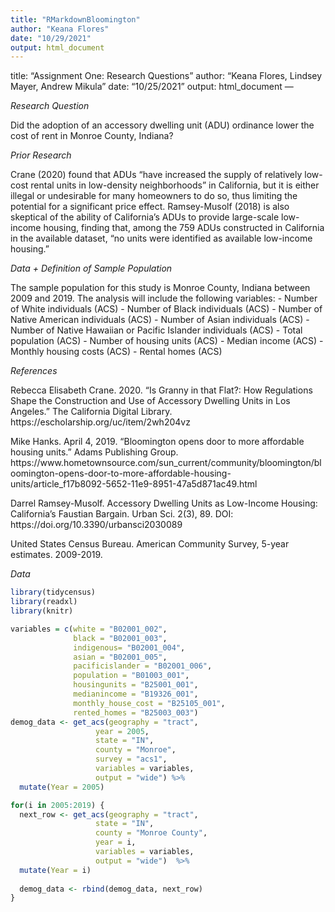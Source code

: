 ```yaml
---
title: "RMarkdownBloomington"
author: "Keana Flores"
date: "10/29/2021"
output: html_document
---
```

title: "Assignment One: Research Questions"
author: "Keana Flores, Lindsey Mayer, Andrew Mikula"
date: "10/25/2021"
output: html_document
---

*Research Question*

Did the adoption of an accessory dwelling unit (ADU) ordinance lower the cost of rent in Monroe County, Indiana? 


*Prior Research*

Crane (2020) found that ADUs “have increased the supply of relatively low-cost rental units in low-density neighborhoods” in California, but it is either illegal or undesirable for many homeowners to do so, thus limiting the potential for a significant price effect. Ramsey-Musolf (2018) is also skeptical of the ability of California’s ADUs to provide large-scale low-income housing, finding that, among the 759 ADUs constructed in California in the available dataset,  “no units were identified as available low-income housing.”  

*Data + Definition of Sample Population*

The sample population for this study is Monroe County, Indiana between 2009 and 2019. The analysis will include the following variables:
- Number of White individuals (ACS)
- Number of Black individuals (ACS)
- Number of Native American individuals (ACS)
- Number of Asian individuals (ACS)
- Number of Native Hawaiian or Pacific Islander individuals (ACS)
- Total population (ACS)
- Number of housing units (ACS)
- Median income (ACS)
- Monthly housing costs (ACS)
- Rental homes (ACS)

*References*

Rebecca Elisabeth Crane. 2020. “Is Granny in that Flat?: How Regulations Shape the Construction and Use of Accessory Dwelling Units in Los Angeles.” The California Digital Library. https://escholarship.org/uc/item/2wh204vz
 
Mike Hanks. April 4, 2019. “Bloomington opens door to more affordable housing units.” Adams Publishing Group. https://www.hometownsource.com/sun_current/community/bloomington/bloomington-opens-door-to-more-affordable-housing-units/article_f17b8092-5652-11e9-8951-47a5d871ac49.html 
 
Darrel Ramsey-Musolf. Accessory Dwelling Units as Low-Income Housing: California’s Faustian Bargain. Urban Sci. 2(3), 89. DOI: https://doi.org/10.3390/urbansci2030089
 
United States Census Bureau. American Community Survey, 5-year estimates. 2009-2019.

*Data*

```r
library(tidycensus)
library(readxl)
library(knitr)

```

```r
variables = c(white = "B02001_002",
              black = "B02001_003",
              indigenous= "B02001_004",
              asian = "B02001_005",
              pacificislander = "B02001_006",
              population = "B01003_001",
              housingunits = "B25001_001",
              medianincome = "B19326_001",
              monthly_house_cost = "B25105_001",
              rented_homes = "B25003_003")
demog_data <- get_acs(geography = "tract", 
                   year = 2005,
                   state = "IN", 
                   county = "Monroe",
                   survey = "acs1", 
                   variables = variables,
                   output = "wide") %>%
  mutate(Year = 2005)

for(i in 2005:2019) {
  next_row <- get_acs(geography = "tract", 
                   state = "IN", 
                   county = "Monroe County", 
                   year = i,
                   variables = variables,
                   output = "wide")  %>%
  mutate(Year = i)
  
  demog_data <- rbind(demog_data, next_row)
}
```


